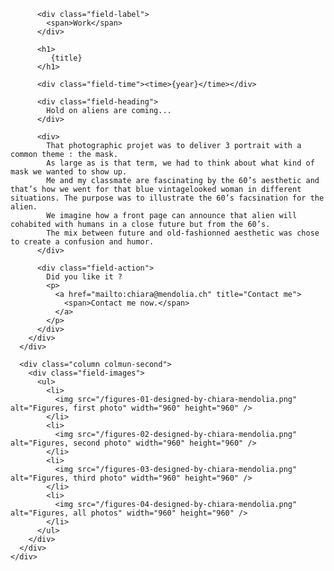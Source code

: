

<Layout class="work" title={title}>
  <main class="region-content work">
    <div class="region">
      <div class="column column-first">
        <div class="field-body">

          <div class="field-label">
            <span>Work</span>
          </div>

          <h1>
             {title}
          </h1>

          <div class="field-time"><time>{year}</time></div>

          <div class="field-heading">
            Hold on aliens are coming...
          </div>

          <div>
            That photographic projet was to deliver 3 portrait with a common theme : the mask.
            As large as is that term, we had to think about what kind of mask we wanted to show up.
            Me and my classmate are fascinating by the 60’s aesthetic and that’s how we went for that blue vintagelooked woman in different situations. The purpose was to illustrate the 60’s facsination for the alien.
            We imagine how a front page can announce that alien will cohabited with humans in a close future but from the 60’s.
            The mix between future and old-fashionned aesthetic was chose to create a confusion and humor.
          </div>

          <div class="field-action">
            Did you like it ?
            <p>
              <a href="mailto:chiara@mendolia.ch" title="Contact me">
                <span>Contact me now.</span>
              </a>
            </p>
          </div>
        </div>
      </div>

      <div class="column colmun-second">
        <div class="field-images">
          <ul>
            <li>
              <img src="/figures-01-designed-by-chiara-mendolia.png" alt="Figures, first photo" width="960" height="960" />
            </li>
            <li>
              <img src="/figures-02-designed-by-chiara-mendolia.png" alt="Figures, second photo" width="960" height="960" />
            </li>
            <li>
              <img src="/figures-03-designed-by-chiara-mendolia.png" alt="Figures, third photo" width="960" height="960" />
            </li>
            <li>
              <img src="/figures-04-designed-by-chiara-mendolia.png" alt="Figures, all photos" width="960" height="960" />
            </li>
          </ul>
        </div>
      </div>
    </div>

  </main>
</Layout>

